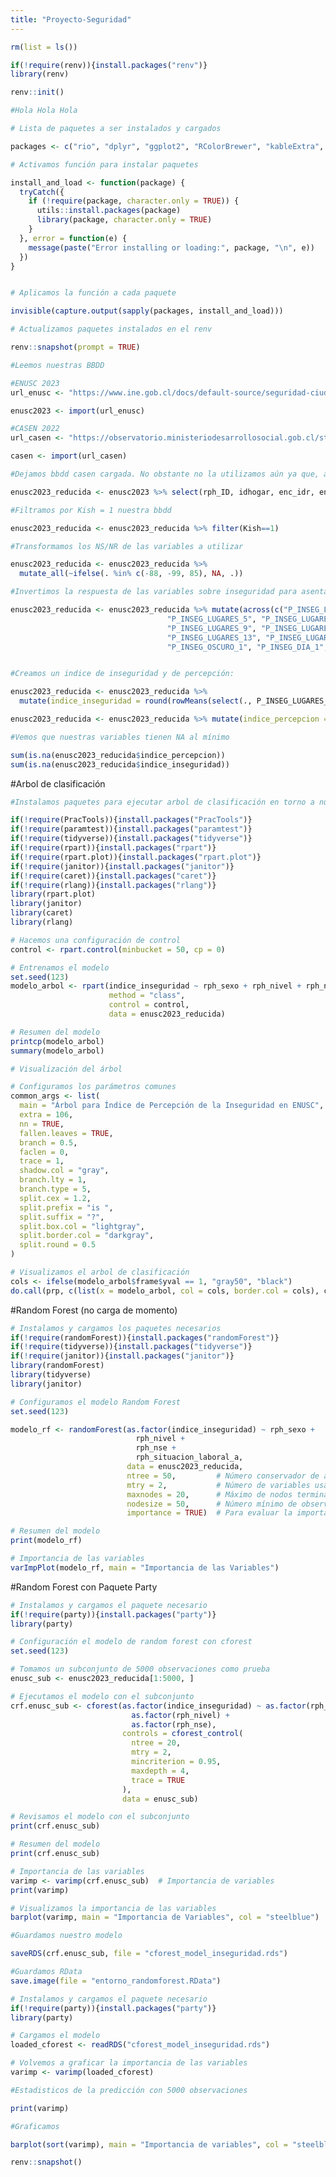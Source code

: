 ```yaml
---
title: "Proyecto-Seguridad"
---
```


```r
rm(list = ls())

if(!require(renv)){install.packages("renv")}
library(renv)

renv::init()

#Hola Hola Hola

# Lista de paquetes a ser instalados y cargados

packages <- c("rio", "dplyr", "ggplot2", "RColorBrewer", "kableExtra", "Rcpp", "ggcorrplot", "latex2exp","broom", "knitr", "haven")

# Activamos función para instalar paquetes

install_and_load <- function(package) {
  tryCatch({
    if (!require(package, character.only = TRUE)) {
      utils::install.packages(package)
      library(package, character.only = TRUE)
    }
  }, error = function(e) {
    message(paste("Error installing or loading:", package, "\n", e))
  })
}


# Aplicamos la función a cada paquete

invisible(capture.output(sapply(packages, install_and_load)))

# Actualizamos paquetes instalados en el renv

renv::snapshot(prompt = TRUE)
```

```r
#Leemos nuestras BBDD

#ENUSC 2023
url_enusc <- "https://www.ine.gob.cl/docs/default-source/seguridad-ciudadana/bbdd/2023/base-usuario-20-enusc-2023bf436364553a489fab8e92a1ef14a520.sav?sfvrsn=473ce20c_6&download=true"

enusc2023 <- import(url_enusc)

#CASEN 2022
url_casen <- "https://observatorio.ministeriodesarrollosocial.gob.cl/storage/docs/casen/2022/Base%20de%20datos%20Casen%202022%20SPSS_18%20marzo%202024.sav.zip"

casen <- import(url_casen)

#Dejamos bbdd casen cargada. No obstante no la utilizamos aún ya que, al parecer, no hay ninguna llave que nos permita unir ambas bbdd

enusc2023_reducida <- enusc2023 %>% select(rph_ID, idhogar, enc_idr, enc_region, enc_rpc, com102, rph_numeroLinea, rph_numHogar, rph_edad, rph_sexo, rph_idgen, Kish, Hogar_Kish, rph_pertenencia_indigena, rph_nacionalidad, rph_nivel, rph_situacion_laboral_a, rph_situacion_laboral_b, rph_categoria_ocupacional, rph_ciuo, rph_nse, P_AUMENTO_PAIS, P_AUMENTO_COM, P_AUMENTO_BARRIO, P_FUENTE_INFO_PAIS_1, P_FUENTE_INFO_COM_1, P_INSEG_LUGARES_1, P_INSEG_LUGARES_2, P_INSEG_LUGARES_3, P_INSEG_LUGARES_4, P_INSEG_LUGARES_5, P_INSEG_LUGARES_6, P_INSEG_LUGARES_7, P_INSEG_LUGARES_8, P_INSEG_LUGARES_9, P_INSEG_LUGARES_10, P_INSEG_LUGARES_11, P_INSEG_LUGARES_12, P_INSEG_LUGARES_13, P_INSEG_LUGARES_14, P_INSEG_LUGARES_15, P_INSEG_LUGARES_16, P_INSEG_OSCURO_1, P_INSEG_DIA_1, P_INSEG_OSCURO_2, P_INSEG_DIA_2, PAD, PADC, PADB, PCOS, Fact_Pers_Com, Fact_Pers_Reg, Fact_Pers_Regional_102, Fact_Hog_Com, Fact_Hog_Reg, Fact_Hog_Regional_102, VarStrat, Conglomerado)

#Filtramos por Kish = 1 nuestra bbdd

enusc2023_reducida <- enusc2023_reducida %>% filter(Kish==1)

#Transformamos los NS/NR de las variables a utilizar

enusc2023_reducida <- enusc2023_reducida %>%
  mutate_all(~ifelse(. %in% c(-88, -99, 85), NA, .))

#Invertimos la respuesta de las variables sobre inseguridad para asentar su respuesta:

enusc2023_reducida <- enusc2023_reducida %>% mutate(across(c("P_INSEG_LUGARES_1", "P_INSEG_LUGARES_2", "P_INSEG_LUGARES_3", "P_INSEG_LUGARES_4", 
                                   "P_INSEG_LUGARES_5", "P_INSEG_LUGARES_6", "P_INSEG_LUGARES_7", "P_INSEG_LUGARES_8", 
                                   "P_INSEG_LUGARES_9", "P_INSEG_LUGARES_10", "P_INSEG_LUGARES_11", "P_INSEG_LUGARES_12", 
                                   "P_INSEG_LUGARES_13", "P_INSEG_LUGARES_14", "P_INSEG_LUGARES_15", "P_INSEG_LUGARES_16", 
                                   "P_INSEG_OSCURO_1", "P_INSEG_DIA_1", "P_INSEG_OSCURO_2", "P_INSEG_DIA_2"), ~ 5 - .))


#Creamos un indice de inseguridad y de percepción:

enusc2023_reducida <- enusc2023_reducida %>%
  mutate(indice_inseguridad = round(rowMeans(select(., P_INSEG_LUGARES_1:P_INSEG_LUGARES_16, P_INSEG_OSCURO_1:P_INSEG_DIA_2), na.rm = TRUE), 3))

enusc2023_reducida <- enusc2023_reducida %>% mutate(indice_percepcion = round(rowMeans(select(., P_AUMENTO_PAIS, P_AUMENTO_COM, P_AUMENTO_BARRIO), na.rm = TRUE), 3))

#Vemos que nuestras variables tienen NA al mínimo

sum(is.na(enusc2023_reducida$indice_percepcion))
sum(is.na(enusc2023_reducida$indice_inseguridad))
```

#Arbol de clasificación

```r
#Instalamos paquetes para ejecutar arbol de clasificación en torno a nuestro índice de percepción de inseguridad

if(!require(PracTools)){install.packages("PracTools")}
if(!require(paramtest)){install.packages("paramtest")}
if(!require(tidyverse)){install.packages("tidyverse")}
if(!require(rpart)){install.packages("rpart")}
if(!require(rpart.plot)){install.packages("rpart.plot")}
if(!require(janitor)){install.packages("janitor")}
if(!require(caret)){install.packages("caret")}
if(!require(rlang)){install.packages("rlang")}
library(rpart.plot)
library(janitor)
library(caret)
library(rlang)

# Hacemos una configuración de control
control <- rpart.control(minbucket = 50, cp = 0)

# Entrenamos el modelo 
set.seed(123)
modelo_arbol <- rpart(indice_inseguridad ~ rph_sexo + rph_nivel + rph_nse + rph_situacion_laboral_a,
                      method = "class",
                      control = control,
                      data = enusc2023_reducida)

# Resumen del modelo
printcp(modelo_arbol)
summary(modelo_arbol)

# Visualización del árbol

# Configuramos los parámetros comunes
common_args <- list(
  main = "Árbol para Índice de Percepción de la Inseguridad en ENUSC",
  extra = 106,
  nn = TRUE,
  fallen.leaves = TRUE,
  branch = 0.5,
  faclen = 0,
  trace = 1,
  shadow.col = "gray",
  branch.lty = 1,
  branch.type = 5,
  split.cex = 1.2,
  split.prefix = "is ",
  split.suffix = "?",
  split.box.col = "lightgray",
  split.border.col = "darkgray",
  split.round = 0.5
)

# Visualizamos el arbol de clasificación
cols <- ifelse(modelo_arbol$frame$yval == 1, "gray50", "black")
do.call(prp, c(list(x = modelo_arbol, col = cols, border.col = cols), common_args))

```

#Random Forest (no carga de momento)

```r
# Instalamos y cargamos los paquetes necesarios
if(!require(randomForest)){install.packages("randomForest")}
if(!require(tidyverse)){install.packages("tidyverse")}
if(!require(janitor)){install.packages("janitor")}
library(randomForest)
library(tidyverse)
library(janitor)

# Configuramos el modelo Random Forest
set.seed(123)

modelo_rf <- randomForest(as.factor(indice_inseguridad) ~ rph_sexo + 
                            rph_nivel + 
                            rph_nse + 
                            rph_situacion_laboral_a,
                          data = enusc2023_reducida,
                          ntree = 50,         # Número conservador de árboles
                          mtry = 2,           # Número de variables usadas en cada división
                          maxnodes = 20,      # Máximo de nodos terminales para limitar la complejidad
                          nodesize = 50,      # Número mínimo de observaciones por nodo hoja
                          importance = TRUE)  # Para evaluar la importancia de las variables

# Resumen del modelo
print(modelo_rf)

# Importancia de las variables
varImpPlot(modelo_rf, main = "Importancia de las Variables")
```

#Random Forest con Paquete Party

```r
# Instalamos y cargamos el paquete necesario
if(!require(party)){install.packages("party")}
library(party)

# Configuración el modelo de random forest con cforest
set.seed(123)

# Tomamos un subconjunto de 5000 observaciones como prueba
enusc_sub <- enusc2023_reducida[1:5000, ]

# Ejecutamos el modelo con el subconjunto
crf.enusc_sub <- cforest(as.factor(indice_inseguridad) ~ as.factor(rph_sexo) + 
                           as.factor(rph_nivel) + 
                           as.factor(rph_nse),
                         controls = cforest_control(
                           ntree = 20,
                           mtry = 2,
                           mincriterion = 0.95,
                           maxdepth = 4,
                           trace = TRUE
                         ),
                         data = enusc_sub)

# Revisamos el modelo con el subconjunto
print(crf.enusc_sub)

# Resumen del modelo
print(crf.enusc_sub)

# Importancia de las variables
varimp <- varimp(crf.enusc_sub)  # Importancia de variables
print(varimp)

# Visualizamos la importancia de las variables
barplot(varimp, main = "Importancia de Variables", col = "steelblue")

#Guardamos nuestro modelo

saveRDS(crf.enusc_sub, file = "cforest_model_inseguridad.rds")

#Guardamos RData
save.image(file = "entorno_randomforest.RData")
```

```r
# Instalamos y cargamos el paquete necesario
if(!require(party)){install.packages("party")}
library(party)

# Cargamos el modelo
loaded_cforest <- readRDS("cforest_model_inseguridad.rds")

# Volvemos a graficar la importancia de las variables
varimp <- varimp(loaded_cforest)

#Estadisticos de la predicción con 5000 observaciones

print(varimp)

#Graficamos

barplot(sort(varimp), main = "Importancia de variables", col = "steelblue")

```

```r
renv::snapshot()
```
